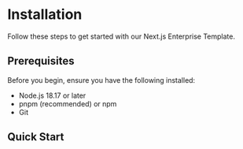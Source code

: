# Installation

Follow these steps to get started with our Next.js Enterprise Template.

## Prerequisites

Before you begin, ensure you have the following installed:
- Node.js 18.17 or later
- pnpm (recommended) or npm
- Git

## Quick Start
